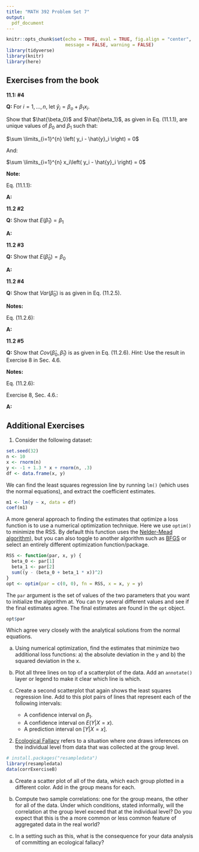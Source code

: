 ```yaml
---
title: "MATH 392 Problem Set 7"
output: 
  pdf_document
---
```


```r
knitr::opts_chunk$set(echo = TRUE, eval = TRUE, fig.align = "center", 
                      message = FALSE, warning = FALSE)
library(tidyverse)
library(knitr)
library(here)
```

## Exercises from the book

**11.1: #4**

**Q:** For $i=1, ..., n$, let $\hat{y}_i = \beta_o + \beta_{1} x_i$.

Show that $\hat{\beta_0}$ and $\hat{\beta_1}$, as given in Eq. (11.1.1), are unique values of $\beta_0$ and $\beta_1$ such that:

$\sum \limits_{i=1}^{n} \left( y_i - \hat{y}_i \right) = 0$

And: 

$\sum \limits_{i=1}^{n} x_i\left( y_i - \hat{y}_i \right) = 0$

**Note:**

Eq. (11.1.1): 

**A:**


**11.2 #2**

**Q:** Show that $E \left( \hat{\beta}_1\right) = \beta_1$

**A:**


**11.2 #3**

**Q:** Show that $E \left( \hat{\beta}_0\right) = \beta_0$

**A:**


**11.2 #4**

**Q:** Show that $Var \left( \hat{\beta}_0\right)$ is as given in Eq. (11.2.5). 

**Notes:** 

Eq. (11.2.6):

**A:**


**11.2 #5**

**Q:** Show that $Cov \left( \hat{\beta}_0 , \hat{\beta}_1 \right)$ is as given in Eq. (11.2.6). *Hint:* Use the result in Exercise 8 in Sec. 4.6.  

**Notes:** 

Eq. (11.2.6):

Exercise 8, Sec. 4.6.: 

**A:**


## Additional Exercises

1. Consider the following dataset:

```r
set.seed(32)
n <- 10
x <- rnorm(n)
y <- -1 + 1.3 * x + rnorm(n, .3)
df <- data.frame(x, y)
```

We can find the least squares regression line by running `lm()` (which uses the normal equations), and extract the coefficient estimates.

```r
m1 <- lm(y ~ x, data = df)
coef(m1)
```

A more general approach to finding the estimates that optimize a loss function is to use a numerical optimization technique. Here we use `optim()` to minimize the RSS. By default this function uses the [Nelder-Mead algorithm](https://en.wikipedia.org/wiki/Nelder%E2%80%93Mead_method)), but you can also toggle to another algorithm such as [BFGS](https://en.wikipedia.org/wiki/Broyden%E2%80%93Fletcher%E2%80%93Goldfarb%E2%80%93Shanno_algorithm) or select an entirely different optimization function/package.

```r
RSS <- function(par, x, y) {
  beta_0 <- par[1]
  beta_1 <- par[2]
  sum((y - (beta_0 + beta_1 * x))^2)
}
opt <- optim(par = c(0, 0), fn = RSS, x = x, y = y)
```

The `par` argument is the set of values of the two parameters that you want to initialize the algorithm at. You can try several different values and see if the final estimates agree. The final estimates are found in the `opt` object.

```r
opt$par
```

Which agree very closely with the analytical solutions from the normal equations.

a. Using numerical optimization, find the estimates that minimize two additional loss functions: a) the absolute deviation in the `y` and b) the squared deviation in the x.

b. Plot all three lines on top of a scatterplot of the data. Add an `annotate()` layer or legend to make it clear which line is which.

c. Create a second scatterplot that again shows the least squares regression line. Add to this plot pairs of lines that represent each of the following intervals:
    - A confidence interval on $\beta_1$.
    - A confidence interval on $E(Y | X = x)$.
    - A prediction interval on $[Y | X = x]$.
    
2. [Ecological Fallacy](https://en.wikipedia.org/wiki/Ecological_fallacy) refers to a situation where one draws inferences on the individual level from data that was collected at the group level.

```r
# install.packages("resampledata")
library(resampledata)
data(corrExerciseB)
```

a. Create a scatter plot of all of the data, which each group plotted in a different color. Add in the group means for each.

b. Compute two sample correlations: one for the group means, the other for all of the data. Under which conditions, stated informally, will the correlation at the group level exceed that at the individual level? Do you expect that this is the a more common or less common feature of aggregated data in the real world?

c. In a setting such as this, what is the consequence for your data analysis of committing an ecological fallacy?